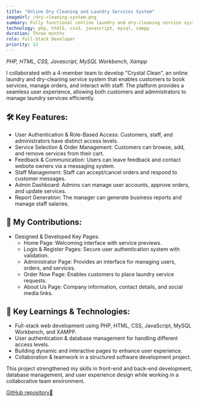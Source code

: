 ```yaml
---
title: "Online Dry Cleaning and Laundry Services System"
imageUrl: /dry-cleaning-system.png
summary: Fully functional conline laundry and dry-cleaning service system that enables customers to book services, manage orders, and interact with staff.
technology: php, html5, css3, javascript, mysql, xampp
duration: Three months
role: Full-Stack Developer
priority: 13
---
```


_PHP, HTML, CSS, Javascript, MySQL Workbench, Xampp_

I collaborated with a 4-member team to develop "Crystal Clean", an online laundry and dry-cleaning service system that enables customers to book services, manage orders, and interact with staff. The platform provides a seamless user experience, allowing both customers and administrators to manage laundry services efficiently.

## 🛠️ Key Features:

- User Authentication & Role-Based Access: Customers, staff, and administrators have distinct access levels.
- Service Selection & Order Management: Customers can browse, add, and remove services from their cart.
- Feedback & Communication: Users can leave feedback and contact website owners via a messaging system.
- Staff Management: Staff can accept/cancel orders and respond to customer messages.
- Admin Dashboard: Admins can manage user accounts, approve orders, and update services.
- Report Generation: The manager can generate business reports and manage staff salaries.

## 🎨 My Contributions:

- Designed & Developed Key Pages:
  - Home Page: Welcoming interface with service previews.
  - Login & Register Pages: Secure user authentication system with validation.
  - Administrator Page: Provides an interface for managing users, orders, and services.
  - Order Now Page: Enables customers to place laundry service requests.
  - About Us Page: Company information, contact details, and social media links.

## 🧠 Key Learnings & Technologies:

- Full-stack web development using PHP, HTML, CSS, JavaScript, MySQL Workbench, and XAMPP.
- User authentication & database management for handling different access levels.
- Building dynamic and interactive pages to enhance user experience.
- Collaboration & teamwork in a structured software development project.

This project strengthened my skills in front-end and back-end development, database management, and user experience design while working in a collaborative team environment.

[GitHub repository🔗](https://github.com/harshamalvishwajith/online-laundry-services)
